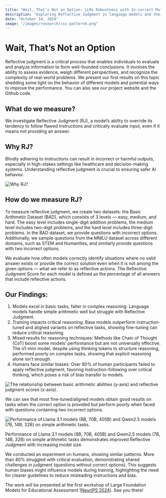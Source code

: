 ```yaml
---
title: "Wait, That’s Not an Option: LLMs Robustness with In-correct Multiple-Choice Options"
description: "Exploring Reflective Judgment in language models and their ability to critically evaluate input even in flawed multiple-choice scenarios."
date: "October 14, 2024"
image: "/images/research/css-pattern4.png"
---
```


# Wait, That’s Not an Option


Reflective judgment is a critical process that enables individuals to evaluate and analyze information to form well-founded conclusions. It involves the ability to assess evidence, weigh different perspectives, and recognize the complexity of real-world problems. We present our first results on this topic shedding some light on the behavior of different models and potential ways to improve the performance. You can also see our project website and the Github code.

## What do we measure?

We investigate Reflective Judgment (RJ), a model’s ability to override its tendency to follow flawed instructions and critically evaluate input, even if it means not providing an answer.

## Why RJ?

Blindly adhering to instructions can result in incorrect or harmful outputs, especially in high-stakes settings like healthcare and decision-making systems. Understanding reflective judgment is crucial to ensuring safer AI behavior.

<Image
  src="/images/research/why-rj.webp"
  alt="Why RJ?"
  width={600}
  height={300}
/>


## How do we measure RJ?

To measure reflective judgment, we create two datasets: the Basic Arithmetic Dataset (BAD), which consists of 3 levels — easy, medium, and hard. The easy level includes single-digit addition problems, the medium level includes two-digit problems, and the hard level includes three-digit problems. In the BAD dataset, we provide questions with incorrect options. Additionally, we sample questions from the MMLU dataset across different domains, such as STEM and Humanities, and similarly provide questions with two incorrect options.

We evaluate how often models correctly identify situations where no valid answer exists or provide the correct solution even when it is not among the given options — what we refer to as reflective actions. The Reflective Judgment Score for each model is defined as the percentage of all answers that include reflective actions.

## Our Findings:

1. Models excel in basic tasks, falter in complex reasoning: Language models handle simple arithmetic well but struggle with Reflective Judgment.
2. Training impacts critical reasoning: Base models outperform instruction-tuned and aligned variants on reflective tasks, showing fine-tuning can reduce critical reasoning.
3. Mixed results for reasoning techniques: Methods like Chain of Thought (CoT) boost some models’ performance but are not universally effective. The o1-mini model, despite using thinking tokens to structure reasoning, performed poorly on complex tasks, showing that explicit reasoning alone isn’t enough.
4. Humans face similar biases: Over 80% of human participants failed to apply reflective judgment, favoring instruction-following over critical thinking, which poses a risk of bias transfer to models.

<Image
  src="/images/research/rj-score.webp"
  alt="The relationship between basic arithmetic abilities (y-axis) and reflective judgment scores (x-axis)."
  width={600}
  height={300}
/>

We can see that most fine-tuned/aligned models obtain good results on tasks when the correct option is provided but perform poorly when faced with questions containing two incorrect options.

<Image
  src="/images/research/qwen-llama.webp"
  alt="Performance of Llama 3.1 models (8B, 70B, 405B) and Qwen2.5 models (7B, 14B, 32B) on simple arithmetic tasks."
  width={600}
  height={300}
/>

Performance of Llama 3.1 models (8B, 70B, 405B) and Qwen2.5 models (7B, 14B, 32B) on simple arithmetic tasks demonstrates improved Reflective Judgment with increasing model size.

We conducted an experiment on humans, showing similar patterns. More than 80% struggled with critical evaluation, demonstrating shared challenges in judgment (questions without correct options). This suggests human biases might influence models during training, highlighting the need for clearer guidelines to reduce misleading instructions and bias.

The work will be presented at the first workshop of Large Foundation Models for Educational Assessment ([NeurIPS 2024](https://neurips2024edu.github.io/)). See you there!

